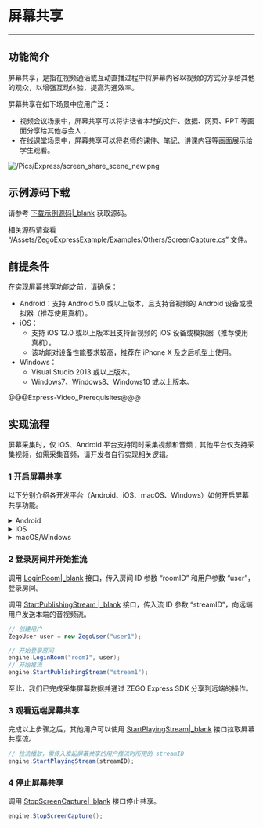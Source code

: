 # 屏幕共享

- - -
  
## 功能简介

屏幕共享，是指在视频通话或互动直播过程中将屏幕内容以视频的方式分享给其他的观众，以增强互动体验，提高沟通效率。

屏幕共享在如下场景中应用广泛：

- 视频会议场景中，屏幕共享可以将讲话者本地的文件、数据、网页、PPT 等画面分享给其他与会人；
- 在线课堂场景中，屏幕共享可以将老师的课件、笔记、讲课内容等画面展示给学生观看。

![/Pics/Express/screen_share_scene_new.png](http://doc.oa.zego.im/Pics/Express/screen_share_scene_new.png)

## 示例源码下载

请参考 [下载示例源码\|_blank](!DownloadDemo/DownloadDemo) 获取源码。

相关源码请查看 “/Assets/ZegoExpressExample/Examples/Others/ScreenCapture.cs” 文件。

## 前提条件

在实现屏幕共享功能之前，请确保：

- Android：支持 Android 5.0 或以上版本，且支持音视频的 Android 设备或模拟器（推荐使用真机）。
- iOS：
  - 支持 iOS 12.0 或以上版本且支持音视频的 iOS 设备或模拟器（推荐使用真机）。
  - 该功能对设备性能要求较高，推荐在 iPhone X 及之后机型上使用。
- Windows：
  - Visual Studio 2013 或以上版本。
  - Windows7、Windows8、Windows10 或以上版本。

@@@Express-Video_Prerequisites@@@

## 实现流程

<div class="mk-warning">

屏幕采集时，仅 iOS、Android 平台支持同时采集视频和音频；其他平台仅支持采集视频，如需采集音频，请开发者自行实现相关逻辑。
</div>


### 1 开启屏幕共享

以下分别介绍各开发平台（Android、iOS、macOS、Windows）如何开启屏幕共享功能。

<details class="zg-primary">
    <summary>Android</summary>

下图展示了 Android 平台实现屏幕共享的数据流转：

![/Pics/Express/screen_capture_android_new.jpeg](http://doc.oa.zego.im/Pics/Express/screen_capture_android_new.jpeg)

1. 如需使用屏幕共享功能，请务必 [获取用户录制屏幕授权](9216#SERVICE)，否则将无法使用该功能。
2. 设置采集源为屏幕共享源。

    - SDK 推流的“视频源”默认为摄像头，如果需要推屏幕共享源，需要通过 [SetVideoSource\|_blank](@SetVideoSource) 切换为屏幕共享。

    ```C#
    engine.SetVideoSource(ZegoVideoSourceType.ScreenCapture, ZegoPublishChannel.Main);
    ```

    - SDK 推流的“音频源”默认为麦克风，如果需要推屏幕共享源，需要通过 [SetAudioSource\|_blank](@SetAudioSource) 切换为屏幕共享。

    ```C#
    engine.SetAudioSource(ZegoAudioSourceType.ScreenCapture, ZegoPublishChannel.Main);
    ```

3. 调用 [StartScreenCapture\|_blank](@StartScreenCapture) 接口共享整个系统的画面、采集第三方应用的音频，开始屏幕共享。

    ```C#
    engine.StartScreenCapture();
    ```

    开发者还可以使用 [ZegoScreenCaptureConfig\|_blank](@-ZegoScreenCaptureConfig) 参数设置是否采集视频、是否采集音频、设置音频采集时的采样率和采样通道等。

    ```C#
    ZegoScreenCaptureConfig config = new ZegoScreenCaptureConfig();
    config.captureVideo = true;
    config.captureAudio = true;
    config.audioParam.sampleRate = ZegoAudioSampleRate.ZegoAudioSampleRate16K;
    config.audioParam.channel = ZegoAudioChannel.Stereo;

    engine.StartScreenCapture(config);
    ```

4. 调用 [UpdateScreenCaptureConfig\|_blank](@UpdateScreenCaptureConfig) 接口，可以更新屏幕共享的配置。

    ```C#
    ZegoScreenCaptureConfig config = new ZegoScreenCaptureConfig();
    config.captureVideo = true;
    config.captureAudio = false;
    config.audioParam.sampleRate = ZegoAudioSampleRate.ZegoAudioSampleRate32K;
    config.audioParam.channel = ZegoAudioChannel.Stereo;

    engine.UpdateScreenCaptureConfig(config);
    ```

5. 开发者需要监听 [IZegoEventHandler\|_blank](@-IZegoEventHandler) 类中的 [OnMobileScreenCaptureExceptionOccurred\|_blank](@OnMobileScreenCaptureExceptionOccurred) 回调，接收屏幕共享过程中的异常信息通知。

    ```C#
    void OnMobileScreenCaptureExceptionOccurred(ZegoScreenCaptureExceptionType exceptionType)
    {

    }

    engine.onMobileScreenCaptureExceptionOccurred = OnMobileScreenCaptureExceptionOccurred;
    ```
</details>

<details class="zg-primary">
    <summary>iOS</summary>

iOS 平台是基于苹果的 [Replaykit\|_blank](https://developer.apple.com/documentation/ReplayKit) 框架实现屏幕录制，能够分享整个系统的屏幕内容。但需要当前 App （主 App 进程）额外提供一个 Extension 扩展组件（Extension 进程），用于录制屏幕，再结合 ZEGO Express SDK 相关 API 来实现屏幕共享功能，详情请参考 [屏幕共享（iOS）\|_blank](10460#4) 的 “实现流程” 说明。

1. 在主 App 设置采集源为屏幕共享源。

    - SDK 推流的“视频源”默认为摄像头，如果需要推屏幕共享源，需要通过 [SetVideoSource\|_blank](@SetVideoSource) 切换为屏幕共享。

    ```C#
    engine.SetVideoSource(ZegoVideoSourceType.ScreenCapture, ZegoPublishChannel.Main);
    ```

     - SDK 推流的“音频源”默认为麦克风，如果需要推屏幕共享源，需要通过 [SetAudioSource\|_blank](@SetAudioSource) 切换为屏幕共享。

    ```C#
    engine.SetAudioSource(ZegoAudioSourceType.ScreenCapture, ZegoPublishChannel.Main);
    ```

2. 应用内屏幕共享。若用户只在应用内共享画面与声音，可以调用 [StartScreenCaptureInApp\|_blank](@StartScreenCaptureInApp) 接口开启屏幕共享。也可调用 [broadcastFinished\|_blank](https://developer.apple.com/documentation/replaykit/rpbroadcastsamplehandler/2143169-broadcastfinished/) 接口回调屏幕共享结束通知，若屏幕采集失败可接收到失败的原因。

    ```C#
    ZegoScreenCaptureConfig config = new ZegoScreenCaptureConfig();
    config.captureVideo = true;
    config.captureAudio = true;
    engine.StartScreenCaptureInApp(config);
    ```

3. 跨应用屏幕共享。若用户需要共享整个系统的画面与声音，可以调用 [StartScreenCapture\|_blank](@StartScreenCapture) 接口开启屏幕共享。

    <div class="mk-hint">

    跨应用屏幕共享是由 iOS 系统通过 Extension 扩展进程进行录制的，所以需要再额外创建扩展进程，并启动。
    </div>

    ```C#
    ZegoScreenCaptureConfig config = new ZegoScreenCaptureConfig();
    config.captureVideo = true;
    config.captureAudio = true;

    engine.StartScreenCapture(config);
    ```

    1. 新建 Broadcast Upload Extension，详情请参考 [屏幕共享（iOS）\|_blank](10460#5_2_2) 的 “跨应用屏幕共享” 步骤 1。
    2. 设置 Extension，详情请参考 [屏幕共享（iOS）\|_blank](10460#5_2_2) 的 “跨应用屏幕共享” 步骤 2。
    3. 开始屏幕共享，详情请参考 [屏幕共享（iOS）\|_blank](10460#5_2_2) 的 “跨应用屏幕共享” 步骤 3。
    4. 启动 Extension 扩展进程，详情请参考 [屏幕共享（iOS）\|_blank](10460#5_2_2) 的 “跨应用屏幕共享” 步骤 4。
    5. 获取屏幕数据，详情请参考 [屏幕共享（iOS）\|_blank](10460#5_2_2) 的 “跨应用屏幕共享” 步骤 5。

</details>

<details class="zg-primary">
    <summary>macOS/Windows</summary>

1. 在 macOS 平台上开发 “屏幕共享” 功能，需要设置以下权限。**Windows 平台上不需要设置权限。**
    
    调用屏幕共享接口在 macOS 平台会获取相关权限，需要在 “安全性与隐私” 中开启录屏权限与辅助功能权限，如不生效需要将之前的权限删除再次新增。

    - 录屏权限
    
      <img src="/Pics/Express/Adobe_Captivate.png" width=30%>

    - 辅助功能权限

      <img src="/Pics/Express/Auxiliary_functions.png" width=30%>

2. 获取窗口（包括屏幕）列表信息，您可以通过 [GetScreenCaptureSources\|_blank](@GetScreenCaptureSources) 接口，获取当前可共享的所有窗口信息。

    ```C#
    List<ZegoScreenCaptureSourceInfo> captureSources = engine.GetScreenCaptureSources(400, 400, 100, 100);
    ```

3. 通过上述窗口信息里的窗口 ID 与窗口类型，调用 [CreateScreenCaptureSource\|_blank](@CreateScreenCaptureSource) 接口创建屏幕共享源对象。

    ```C#
    if (captureSources.Count > 0) {
        var selectSource = captureSources.ElementAt(0);
        ZegoScreenCaptureSource captureSource = engine.CreateScreenCaptureSource(selectSource.sourceID, selectSource.sourceType);
    }
    ```

4. 设置采集源为屏幕共享源。SDK 推流的视频源默认为摄像头源，如果需要推屏幕共享源，需要通过 [SetVideoSource\|_blank](@SetVideoSource) 进行切换为屏幕共享。

    ```C#
    engine.SetVideoSource(ZegoVideoSourceType.ScreenCapture, (uint)captureSource.GetIndex(), ZegoPublishChannel.Main);
    ```

5. 启动屏幕共享，调用 [StartCapture\|_blank](@StartCapture) 接口可以共享窗口画面。

    ```C#
    captureSource.StartCapture();
    ```

6. 调用 [UpdateCaptureSource\|_blank](@UpdateCaptureSource) 接口可以更新共享窗口画面。

    ```C#
    var selectSource = captureSources.ElementAt(0);
    captureSource.UpdateCaptureSource(selectSource.sourceID, selectSource.sourceType);
    ```

7. 更新共享源区域。用户可以调用 [UpdateCaptureRegion\|_blank](@UpdateCaptureRegion) 接口动态更新共享窗口区域，其中设置为 (0, 0, 0, 0) 可恢复整个窗口共享。

    ```C#
    ZegoRect rect = new ZegoRect
    {
        x = 10,
        y = 10,
        width = 400,
        height = 400
    };
    captureSource.UpdateCaptureRegion(rect);
    ```

8. 过滤指定窗口。调用 [SetExcludeWindowList\|_blank](@SetExcludeWindowList) 接口可以过滤掉共享的屏幕中指定窗口画面，只适用于共享整个屏幕时进行设置。

    ```C#
    var selectSource = captureSources.ElementAt(0);
    List<long> excludeList = new List<long>();
    excludeList.Add(selectSource.sourceID);

    captureSource.SetExcludeWindowList(excludeList);
    ```

9. 用户可以调用 [EnableWindowActivate\|_blank](@EnableWindowActivate) 接口来激活当前共享的窗口。

    ```C#
    captureSource.EnableWindowActivate(true);
    ```

10. 调用 [EnableCursorVisible\|_blank](@EnableCursorVisible) 接口进行显示或隐藏鼠标。

    ```C#
    captureSource.EnableCursorVisible(true);
    ```

11. 监听事件回调。

    通过 [IZegoScreenCaptureSourceEventHandler\|_blank](@-IZegoScreenCaptureSourceEventHandler) 中的方法 [OnAvailableFrame\|_blank](@OnAvailableFrame)、[OnExceptionOccurred\|_blank](@OnExceptionOccurred)、[OnWindowStateChanged\|_blank](@OnWindowStateChanged)、[OnRectChanged\|_blank](@OnRectChanged) 监听事件回调。

    ```C#
    // 采集数据回调，可用于预览视频渲染、本地录制。
    void OnAvailableFrame(ZegoScreenCaptureSource source, System.IntPtr data,
                                            uint dataLength, ZegoVideoFrameParam param)
    {
    #if (UNITY_STANDALONE_WIN || UNITY_STANDALONE_OSX)
        localVideoSurface.LoadNativeVideoRawData(data, param.width, param.height, param.strides, param.format);
    #endif
    }

    // 采集异常回调，当有异常回调时，会中断采集。
    void OnExceptionOccurred(ZegoScreenCaptureSource source,
                                                    ZegoScreenCaptureSourceExceptionType exceptionType)
    {

    }

    // 窗口采集状态回调，当窗口区域位置更改时，会通过此回调通知，当窗口不在当前屏幕区域内时，会停止采集。
    public void OnWindowStateChanged(ZegoScreenCaptureSource source,
                                                    ZegoScreenCaptureWindowState windowState,
                                                    ZegoRect windowRect)
    {

    }

    // 采集区域发生改变，用于分辨率变化时更新编码分辨率
    public void OnRectChanged(ZegoScreenCaptureSource source, ZegoRect captureRect)
    {

    }

    captureSource.onAvailableFrame = OnAvailableFrame;
    captureSource.onExceptionOccurred = OnExceptionOccurred;
    captureSource.onWindowStateChanged = OnWindowStateChanged;
    captureSource.onRectChanged = OnRectChanged;
    ```

</details>


### 2 登录房间并开始推流

调用 [LoginRoom\|_blank](@LoginRoom) 接口，传入房间 ID 参数 “roomID” 和用户参数 “user”，登录房间。

调用 [StartPublishingStream \|_blank](@StartPublishingStream) 接口，传入流 ID 参数 “streamID”，向远端用户发送本端的音视频流。


```C#
// 创建用户
ZegoUser user = new ZegoUser("user1");

// 开始登录房间
engine.LoginRoom("room1", user);  
// 开始推流
engine.StartPublishingStream("stream1");  
```
至此，我们已完成采集屏幕数据并通过 ZEGO Express SDK 分享到远端的操作。


### 3 观看远端屏幕共享

完成以上步骤之后，其他用户可以使用 [StartPlayingStream\|_blank](@StartPlayingStream) 接口拉取屏幕共享流。

```C#
// 拉流播放，需传入发起屏幕共享的用户推流时所用的 streamID
engine.StartPlayingStream(streamID);
```

### 4 停止屏幕共享

调用 [StopScreenCapture\|_blank](@StopScreenCapture) 接口停止共享。

```C#
engine.StopScreenCapture();
```
